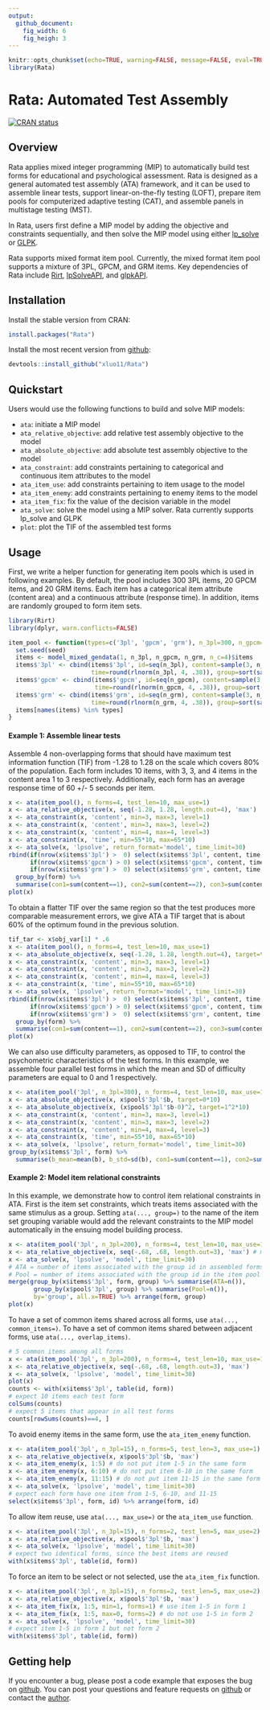 ```yaml
---
output: 
  github_document:
    fig_width: 6
    fig_heigh: 3
---
```


```r
knitr::opts_chunk$set(echo=TRUE, warning=FALSE, message=FALSE, eval=TRUE,  cache=TRUE)
library(Rata)
```

# Rata: Automated Test Assembly 


<!-- badges: start -->
[![CRAN status](https://www.r-pkg.org/badges/version/Rata)](https://cran.r-project.org/package=Rata)
<!-- badges: end -->


## Overview

Rata applies mixed integer programming (MIP) to automatically build test forms for educational and psychological assessment. Rata is designed as a general automated test assembly (ATA) framework, and it can be used to assemble linear tests, support linear-on-the-fly testing (LOFT), prepare item pools for computerized adaptive testing (CAT), and assemble panels in multistage testing (MST). 

In Rata, users first define a MIP model by adding the objective and constraints sequentially, and then solve the MIP model using either [lp_solve](http://lpsolve.sourceforge.net/5.5/) or [GLPK](https://www.gnu.org/software/glpk/).

Rata supports mixed format item pool. Currently, the mixed format item pool supports a mixture of 3PL, GPCM, and GRM items. Key dependencies of Rata include [Rirt](https://CRAN.R-project.org/package=Rirt), [lpSolveAPI](https://CRAN.R-project.org/package=lpSolveAPI), and [glpkAPI](https://CRAN.R-project.org/package=glpkAPI). 

## Installation

Install the stable version from CRAN:
```r
install.packages("Rata")
```

Install the most recent version from [github](https://github.com/xluo11/Rata):
```r
devtools::install_github("xluo11/Rata")
```


## Quickstart

Users would use the following functions to build and solve MIP models:

+ `ata`: initiate a MIP model
+ `ata_relative_objective`: add relative test assembly objective to the model
+ `ata_absolute_objective`: add absolute test assembly objective to the model
+ `ata_constraint`: add constraints pertaining to categorical and continuous item attributes to the model
+ `ata_item_use`: add constraints pertaining to item usage to the model
+ `ata_item_enemy`: add constraints pertaining to enemy items to the model
+ `ata_item_fix`: fix the value of the decision variable in the model
+ `ata_solve`: solve the model using a MIP solver. Rata currently supports lp_solve and GLPK
+ `plot`: plot the TIF of the assembled test forms

## Usage

First, we write a helper function for generating item pools which is used in following examples. By default, the pool includes 300 3PL items, 20 GPCM items, and 20 GRM items. Each item has a categorical item attribute (content area) and a continuous attribute (response time). In addition, items are randomly grouped to form item sets.

```r
library(Rirt)
library(dplyr, warn.conflicts=FALSE)

item_pool <- function(types=c('3pl', 'gpcm', 'grm'), n_3pl=300, n_gpcm=20, n_grm=20, seed=21578) {
  set.seed(seed)
  items <- model_mixed_gendata(1, n_3pl, n_gpcm, n_grm, n_c=4)$items
  items$'3pl' <- cbind(items$'3pl', id=seq(n_3pl), content=sample(3, n_3pl, replace=TRUE),
                       time=round(rlnorm(n_3pl, 4, .38)), group=sort(sample(n_3pl/2, n_3pl, replace=TRUE)))
  items$'gpcm' <- cbind(items$'gpcm', id=seq(n_gpcm), content=sample(3, n_gpcm, replace=TRUE),
                        time=round(rlnorm(n_gpcm, 4, .38)), group=sort(sample(n_gpcm/2, n_gpcm, replace=TRUE)))
  items$'grm' <- cbind(items$'grm', id=seq(n_grm), content=sample(3, n_grm, replace=TRUE),
                       time=round(rlnorm(n_grm, 4, .38)), group=sort(sample(n_grm/2, n_grm, replace=TRUE)))
  items[names(items) %in% types]
}
```


#### Example 1: Assemble linear tests

Assemble 4 non-overlapping forms that should have maximum test information function (TIF) from -1.28 to 1.28 on the scale which covers 80% of the population. Each form includes 10 items, with 3, 3, and 4 items in the content area 1 to 3 respectively. Additionally, each form has an average response time of 60 +/- 5 seconds per item.

```r
x <- ata(item_pool(), n_forms=4, test_len=10, max_use=1)
x <- ata_relative_objective(x, seq(-1.28, 1.28, length.out=4), 'max')
x <- ata_constraint(x, 'content', min=3, max=3, level=1)
x <- ata_constraint(x, 'content', min=3, max=3, level=2)
x <- ata_constraint(x, 'content', min=4, max=4, level=3)
x <- ata_constraint(x, 'time', min=55*10, max=65*10)
x <- ata_solve(x, 'lpsolve', return_format='model', time_limit=30)
rbind(if(nrow(x$items$'3pl') >  0) select(x$items$'3pl', content, time, form) else NULL,
      if(nrow(x$items$'gpcm') > 0) select(x$items$'gpcm', content, time, form) else NULL,
      if(nrow(x$items$'grm') >  0) select(x$items$'grm', content, time, form) else NULL) %>%
  group_by(form) %>%
  summarise(con1=sum(content==1), con2=sum(content==2), con3=sum(content==3), time=mean(time))
plot(x)
```

To obtain a flatter TIF over the same region so that the test produces more comparable measurement errors, we give ATA a TIF target that is about 60% of the optimum found in the previous solution.

```r
tif_tar <- x$obj_var[1] * .6
x <- ata(item_pool(), n_forms=4, test_len=10, max_use=1)
x <- ata_absolute_objective(x, seq(-1.28, 1.28, length.out=4), target=tif_tar)
x <- ata_constraint(x, 'content', min=3, max=3, level=1)
x <- ata_constraint(x, 'content', min=3, max=3, level=2)
x <- ata_constraint(x, 'content', min=4, max=4, level=3)
x <- ata_constraint(x, 'time', min=55*10, max=65*10)
x <- ata_solve(x, 'lpsolve', return_format='model', time_limit=30)
rbind(if(nrow(x$items$'3pl') >  0) select(x$items$'3pl', content, time, form) else NULL,
      if(nrow(x$items$'gpcm') > 0) select(x$items$'gpcm', content, time, form) else NULL,
      if(nrow(x$items$'grm') >  0) select(x$items$'grm', content, time, form) else NULL) %>%
  group_by(form) %>%
  summarise(con1=sum(content==1), con2=sum(content==2), con3=sum(content==3), time=mean(time))
plot(x)
```

We can also use difficulty parameters, as opposed to TIF, to control the psychometric characteristics of the test forms. In this example, we assemble four parallel test forms in which the mean and SD of difficulty parameters are equal to 0 and 1 respectively.

```r
x <- ata(item_pool('3pl', n_3pl=300), n_forms=4, test_len=10, max_use=1) # generate 300 3PL items
x <- ata_absolute_objective(x, x$pool$'3pl'$b, target=0*10)
x <- ata_absolute_objective(x, (x$pool$'3pl'$b-0)^2, target=1^2*10)
x <- ata_constraint(x, 'content', min=3, max=3, level=1)
x <- ata_constraint(x, 'content', min=3, max=3, level=2)
x <- ata_constraint(x, 'content', min=4, max=4, level=3)
x <- ata_constraint(x, 'time', min=55*10, max=65*10)
x <- ata_solve(x, 'lpsolve', return_format='model', time_limit=30)
group_by(x$items$'3pl', form) %>%
  summarise(b_mean=mean(b), b_std=sd(b), con1=sum(content==1), con2=sum(content==2), con3=sum(content==3), time=mean(time)) %>% round(., 2)
```


#### Example 2: Model item relational constraints

In this example, we demonstrate how to control item relational constraints in ATA. First is the item set constraints, which treats items associated with the same stimulus as a group. Setting `ata(..., group=)` to the name of the item set grouping variable would add the relevant constraints to the MIP model automatically in the ensuing model building process.

```r
x <- ata(item_pool('3pl', n_3pl=200), n_forms=4, test_len=10, max_use=1, group='group') # generate 200 3PL items
x <- ata_relative_objective(x, seq(-.68, .68, length.out=3), 'max') # maximize TIF over [-.68, .68] which covers 50% of the population
x <- ata_solve(x, 'lpsolve', 'model', time_limit=30)
# ATA = number of items associated with the group id in assembled forms
# Pool = number of items associated with the group id in the item pool
merge(group_by(x$items$'3pl', form, group) %>% summarise(ATA=n()),
       group_by(x$pool$'3pl', group) %>% summarise(Pool=n()),
       by='group', all.x=TRUE) %>% arrange(form, group)
plot(x)
```

To have a set of common items shared across all forms, use `ata(..., common_items=)`. To have a set of common items shared between adjacent forms, use `ata(..., overlap_items)`.

```r
# 5 common items among all forms
x <- ata(item_pool('3pl', n_3pl=200), n_forms=4, test_len=10, max_use=1, common_items=5)
x <- ata_relative_objective(x, seq(-.68, .68, length.out=3), 'max')
x <- ata_solve(x, 'lpsolve', 'model', time_limit=30)
plot(x)
counts <- with(x$items$'3pl', table(id, form))
# expect 10 items each test form
colSums(counts)
# expect 5 items that appear in all test forms
counts[rowSums(counts)==4, ]
```

To avoid enemy items in the same form, use the `ata_item_enemy` function.

```r
x <- ata(item_pool('3pl', n_3pl=15), n_forms=5, test_len=3, max_use=1)
x <- ata_relative_objective(x, x$pool$'3pl'$b, 'max')
x <- ata_item_enemy(x, 1:5) # do not put item 1-5 in the same form
x <- ata_item_enemy(x, 6:10) # do not put item 6-10 in the same form
x <- ata_item_enemy(x, 11:15) # do not put item 11-15 in the same form
x <- ata_solve(x, 'lpsolve', 'model', time_limit=30)
# expect each form have one item from 1-5, 6-10, and 11-15
select(x$items$'3pl', form, id) %>% arrange(form, id)
```

To allow item reuse, use `ata(..., max_use=)` or the `ata_item_use` function.

```r
x <- ata(item_pool('3pl', n_3pl=15), n_forms=2, test_len=5, max_use=2) # allow items to be used up to twice
x <- ata_relative_objective(x, x$pool$'3pl'$b, 'max')
x <- ata_solve(x, 'lpsolve', 'model', time_limit=30)
# expect two identical forms, since the best items are reused
with(x$items$'3pl', table(id, form))
```

To force an item to be select or not selected, use the `ata_item_fix` function.

```r
x <- ata(item_pool('3pl', n_3pl=15), n_forms=2, test_len=5, max_use=2)
x <- ata_relative_objective(x, x$pool$'3pl'$b, 'max')
x <- ata_item_fix(x, 1:5, min=1, forms=1) # use item 1-5 in form 1
x <- ata_item_fix(x, 1:5, max=0, forms=2) # do not use 1-5 in form 2
x <- ata_solve(x, 'lpsolve', 'model', time_limit=30)
# expect item 1-5 in form 1 but not form 2
with(x$items$'3pl', table(id, form))
```


## Getting help

If you encounter a bug, please post a code example that exposes the bug on [github](https://github.com/xluo11/Rata/issues). You can post your questions and feature requests on [github](https://github.com/xluo11/Rata/issues) or contact the [author](mailto:xluo1986@gmail.com).
